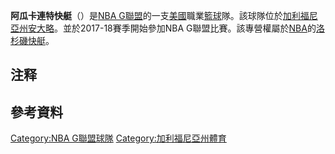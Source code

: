 {{Expand language|1=en|time=2021-02-19T10:21:19+00:00}}
{{Infobox basketball club
| name = 阿瓜卡連特快艇
| logo = 
| imagesize = 
| league = [[NBA_G聯盟|NBA G聯盟]]
| founded = 2017
| history = '''阿瓜卡連特快艇'''<br />2017至今
| arena = [[丰田竞技场|丰田竞技场]]
| location = [[加利福尼亞州|加利福尼亞州]], [[安大略_(加利福尼亞州)|安大略]]
| colors = 红色、蓝色、银色{{efn|据该队的吉祥物的官方网站显示，该队的官方队色是红与蓝。<ref>{{cite web|title=Meet Kid Condor|url=https://aguacaliente.gleague.nba.com/kc/|publisher=NBA Media Ventures, LLC|website=AguaCaliente.GLeague.NBA.com|access-date=December 2, 2019}}</ref>}}<ref>{{cite web|title=Agua Caliente Clippers of Ontario Reproduction Guideline Sheet|url=https://mediacentral.nba.com/wp-content/uploads/logos/nba%20g%20league/acc/Agua_Caliente_Clippers_of_Ontario_Logosheet.jpg|publisher=NBA Properties, Inc.|date=August 30, 2017|access-date=August 30, 2017}}</ref><br />{{color box|#C8102E}} {{color box|#1D428A}} {{color box|#BEC0C2}}
| owner = [[洛杉磯快艇|洛杉磯快艇]]
| gm = [[迪·布朗_(篮球经理)|迪·布朗]]
| coach = 
| league_champs = 0
| conf_champs = 0
| div_champs = 0
| affiliations = [[洛杉磯快艇|洛杉磯快艇]]
| website = {{URL|http://aguacaliente.gleague.nba.com/}}
}}

'''阿瓜卡連特快艇'''（{{lang-en|Agua Caliente Clippers}}）是[[NBA_G聯盟|NBA G聯盟]]的一支[[美國|美國]]職業[[籃球|籃球]]隊。該球隊位於[[加利福尼亞州|加利福尼亞州]][[安大略_(加利福尼亞州)|安大略]]。並於2017-18賽季開始參加NBA G聯盟比賽。該專營權屬於[[NBA|NBA]]的[[洛杉磯快艇|洛杉磯快艇]]。

== 注释 ==
{{Notelist}}

==參考資料==
{{reflist|30em}}

{{NBA G联盟}}

[[Category:NBA_G聯盟球隊|Category:NBA G聯盟球隊]]
[[Category:加利福尼亞州體育|Category:加利福尼亞州體育]]
{{Basketball-stub}}